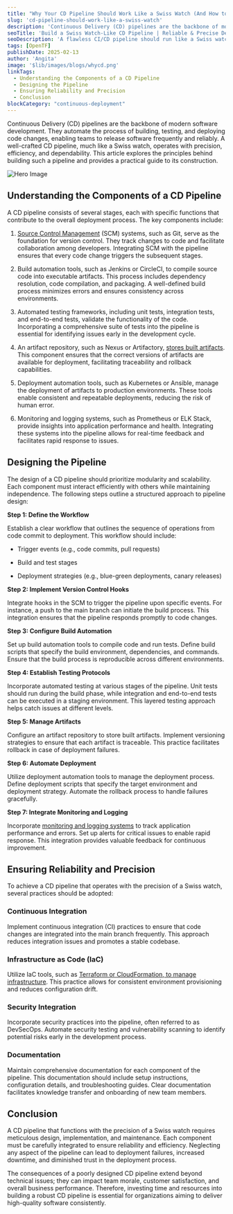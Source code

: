 ```yaml
---
title: "Why Your CD Pipeline Should Work Like a Swiss Watch (And How to Build One)"
slug: 'cd-pipeline-should-work-like-a-swiss-watch'
description: 'Continuous Delivery (CD) pipelines are the backbone of modern software development. They automate the process of building, testing, and deploying code changes, enabling teams to release software frequently and reliably. A well-crafted CD pipeline, much like a Swiss watch, operates with precision, efficiency, and dependability.'
seoTitle: 'Build a Swiss Watch-Like CD Pipeline | Reliable & Precise Deployments | Improwised Tech'
seoDescription: 'A flawless CI/CD pipeline should run like a Swiss watch—precise, automated, and reliable. Learn how to build efficient pipelines that deliver with confidence.'
tags: [OpenTF]
publishDate: 2025-02-13
author: 'Angita'
image: '$lib/images/blogs/whycd.png'
linkTags:
  - Understanding the Components of a CD Pipeline
  - Designing the Pipeline
  - Ensuring Reliability and Precision
  - Conclusion
blockCategory: "continuous-deployment"
---
```


Continuous Delivery (CD) pipelines are the backbone of modern software development. They automate the process of building, testing, and deploying code changes, enabling teams to release software frequently and reliably. A well-crafted CD pipeline, much like a Swiss watch, operates with precision, efficiency, and dependability. This article explores the principles behind building such a pipeline and provides a practical guide to its construction.

![Hero Image]($lib/images/blogs/cd.png)

## Understanding the Components of a CD Pipeline

A CD pipeline consists of several stages, each with specific functions that contribute to the overall deployment process. The key components include:

1. [Source Control Management](/blog/end-to-end-encryption-for-state-files-in-open-tofu/) (SCM) systems, such as Git, serve as the foundation for version control. They track changes to code and facilitate collaboration among developers. Integrating SCM with the pipeline ensures that every code change triggers the subsequent stages.
  
2. Build automation tools, such as Jenkins or CircleCI, to compile source code into executable artifacts. This process includes dependency resolution, code compilation, and packaging. A well-defined build process minimizes errors and ensures consistency across environments.

3. Automated testing frameworks, including unit tests, integration tests, and end-to-end tests, validate the functionality of the code. Incorporating a comprehensive suite of tests into the pipeline is essential for identifying issues early in the development cycle.

4. An artifact repository, such as Nexus or Artifactory, [stores built artifacts](/blog/ci-isn-t-just-for-dev-ops/). This component ensures that the correct versions of artifacts are available for deployment, facilitating traceability and rollback capabilities.

5. Deployment automation tools, such as Kubernetes or Ansible, manage the deployment of artifacts to production environments. These tools enable consistent and repeatable deployments, reducing the risk of human error.

6. Monitoring and logging systems, such as Prometheus or ELK Stack, provide insights into application performance and health. Integrating these systems into the pipeline allows for real-time feedback and facilitates rapid response to issues.

## Designing the Pipeline

The design of a CD pipeline should prioritize modularity and scalability. Each component must interact efficiently with others while maintaining independence. The following steps outline a structured approach to pipeline design:

**Step 1: Define the Workflow**

Establish a clear workflow that outlines the sequence of operations from code commit to deployment. This workflow should include:

- Trigger events (e.g., code commits, pull requests)

- Build and test stages

- Deployment strategies (e.g., blue-green deployments, canary releases)

**Step 2: Implement Version Control Hooks**

Integrate hooks in the SCM to trigger the pipeline upon specific events. For instance, a push to the main branch can initiate the build process. This integration ensures that the pipeline responds promptly to code changes.

**Step 3: Configure Build Automation**

Set up build automation tools to compile code and run tests. Define build scripts that specify the build environment, dependencies, and commands. Ensure that the build process is reproducible across different environments.

**Step 4: Establish Testing Protocols**

Incorporate automated testing at various stages of the pipeline. Unit tests should run during the build phase, while integration and end-to-end tests can be executed in a staging environment. This layered testing approach helps catch issues at different levels.

**Step 5: Manage Artifacts**

Configure an artifact repository to store built artifacts. Implement versioning strategies to ensure that each artifact is traceable. This practice facilitates rollback in case of deployment failures.

**Step 6: Automate Deployment**

Utilize deployment automation tools to manage the deployment process. Define deployment scripts that specify the target environment and deployment strategy. Automate the rollback process to handle failures gracefully.

**Step 7: Integrate Monitoring and Logging**

Incorporate [monitoring and logging systems](/blog/tooling-and-infrastructure-in-measuring-dora-metrics/) to track application performance and errors. Set up alerts for critical issues to enable rapid response. This integration provides valuable feedback for continuous improvement.

## Ensuring Reliability and Precision

To achieve a CD pipeline that operates with the precision of a Swiss watch, several practices should be adopted:

### Continuous Integration

Implement continuous integration (CI) practices to ensure that code changes are integrated into the main branch frequently. This approach reduces integration issues and promotes a stable codebase.

### Infrastructure as Code (IaC)

Utilize IaC tools, such as [Terraform or CloudFormation, to manage infrastructure](/blog/open-tofu-best-practices/). This practice allows for consistent environment provisioning and reduces configuration drift.

### Security Integration

Incorporate security practices into the pipeline, often referred to as DevSecOps. Automate security testing and vulnerability scanning to identify potential risks early in the development process.

### Documentation

Maintain comprehensive documentation for each component of the pipeline. This documentation should include setup instructions, configuration details, and troubleshooting guides. Clear documentation facilitates knowledge transfer and onboarding of new team members.

## Conclusion

A CD pipeline that functions with the precision of a Swiss watch requires meticulous design, implementation, and maintenance. Each component must be carefully integrated to ensure reliability and efficiency. Neglecting any aspect of the pipeline can lead to deployment failures, increased downtime, and diminished trust in the deployment process.

The consequences of a poorly designed CD pipeline extend beyond technical issues; they can impact team morale, customer satisfaction, and overall business performance. Therefore, investing time and resources into building a robust CD pipeline is essential for organizations aiming to deliver high-quality software consistently.

    
